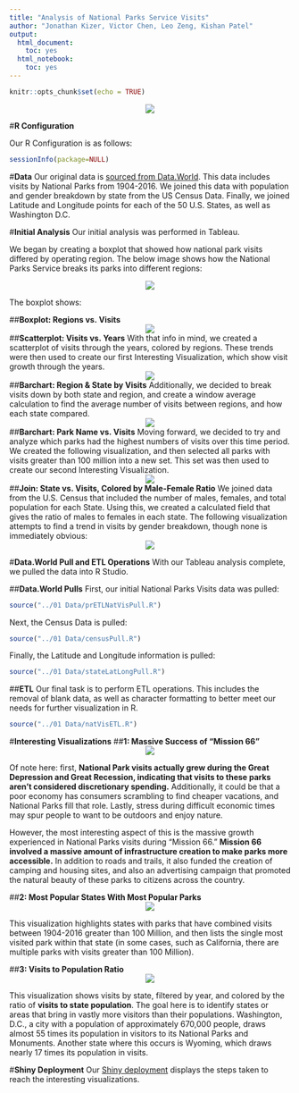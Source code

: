 ```yaml
---
title: "Analysis of National Parks Service Visits"
author: "Jonathan Kizer, Victor Chen, Leo Zeng, Kishan Patel"
output:
  html_document:
    toc: yes
  html_notebook:
    toc: yes
---
```


```r
knitr::opts_chunk$set(echo = TRUE)
```
<center>![](../00 Doc/grandcanyon.jpg)</center>


#**R Configuration**

Our R Configuration is as follows:
```r
sessionInfo(package=NULL)
```

#**Data**
Our original data is [sourced from Data.World](https://data.world/inform8n/us-national-parks-visitation-1904-2016-with-boundaries). This data includes visits by National Parks from 1904-2016. We joined this data with population and gender breakdown by state from the US Census Data. Finally, we joined Latitude and Longitude points for each of the 50 U.S. States, as well as Washington D.C.

#**Initial Analysis**
Our initial analysis was performed in Tableau.

We began by creating a boxplot that showed how national park visits differed by operating region. The below image shows how the National Parks Service breaks its parks into different regions:

<center>![](../03 Visualizations/natparksorg.png)</center>
 
The boxplot shows:

##**Boxplot: Regions vs. Visits**
<center>![](../03 Visualizations/TableauFinal6.png)</center>

##**Scatterplot: Visits vs. Years**
With that info in mind, we created a scatterplot of visits through the years, colored by regions. These trends were then used to create our first Interesting Visualization, which show visit growth through the years.
<center>![](../03 Visualizations/TableauFinal9.png)</center>

##**Barchart: Region & State by Visits**
Additionally, we decided to break visits down by both state and region, and create a window average calculation to find the average number of visits between regions, and how each state compared.
<center>![](../03 Visualizations/FinalTableau7.png)</center>

##**Barchart: Park Name vs. Visits**
Moving forward, we decided to try and analyze which parks had the highest numbers of visits over this time period. We created the following visualization, and then selected all parks with visits greater than 100 million into a new set. This set was then used to create our second Interesting Visualization.
<center>![](../03 Visualizations/FinalTableau2.png)</center>

##**Join: State vs. Visits, Colored by Male-Female Ratio**
We joined data from the U.S. Census that included the number of males, females, and total population for each State. Using this, we created a calculated field that gives the ratio of males to females in each state. The following visualization attempts to find a trend in visits by gender breakdown, though none is immediately obvious:
<center>![](../03 Visualizations/TableauFinal11.png)</center>

#**Data.World Pull and ETL Operations**
With our Tableau analysis complete, we pulled the data into R Studio.

##**Data.World Pulls**
First, our initial National Parks Visits data was pulled:
```r
source("../01 Data/prETLNatVisPull.R")
```

Next, the Census Data is pulled:
```r
source("../01 Data/censusPull.R")
```

Finally, the Latitude and Longitude information is pulled:
```r
source("../01 Data/stateLatLongPull.R")
```

##**ETL**
Our final task is to perform ETL operations. This includes the removal of blank data, as well as character formatting to better meet our needs for further visualization in R.
```r
source("../01 Data/natVisETL.R")
```

#**Interesting Visualizations**
##**1: Massive Success of "Mission 66"**
<center>![](../03 Visualizations/FinalTableau1[victor].png)</center>

Of note here: first, **National Park visits actually grew during the Great Depression and Great Recession, indicating that visits to these parks aren't considered discretionary spending.** Additionally, it could be that a poor economy has consumers scrambling to find cheaper vacations, and National Parks fill that role. Lastly, stress during difficult economic times may spur people to want to be outdoors and enjoy nature.

However, the most interesting aspect of this is the massive growth experienced in National Parks visits during "Mission 66." **Mission 66 involved a massive amount of infrastructure creation to make parks more accessible.** In addition to roads and trails, it also funded the creation of camping and housing sites, and also an advertising campaign that promoted the natural beauty of these parks to citizens across the country.

##**2: Most Popular States With Most Popular Parks**
<center>![](../03 Visualizations/FinalTableau3.png)</center>

This visualization highlights states with parks that have combined visits between 1904-2016 greater than 100 Million, and then lists the single most visited park within that state (in some cases, such as California, there are multiple parks with visits greater than 100 Million).

##**3: Visits to Population Ratio**
<center>![](../03 Visualizations/TableauFinal12.png)</center>

This visualization shows visits by state, filtered by year, and colored by the ratio of **visits to state population**. The goal here is to identify states or areas that bring in vastly more visitors than their populations. Washington, D.C., a city with a population of approximately 670,000 people, draws almost 55 times its population in visitors to its National Parks and Monuments. Another state where this occurs is Wyoming, which draws nearly 17 times its population in visits. 

#**Shiny Deployment**
Our [Shiny deployment](https://jonathankizer.shinyapps.io/DVFinal/) displays the steps taken to reach the interesting visualizations.